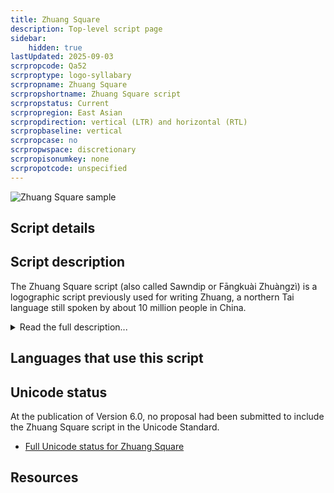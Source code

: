 ```yaml
---
title: Zhuang Square
description: Top-level script page
sidebar:
    hidden: true
lastUpdated: 2025-09-03
scrpropcode: Qa52
scrproptype: logo-syllabary
scrpropname: Zhuang Square
scrpropshortname: Zhuang Square script
scrpropstatus: Current
scrpropregion: East Asian
scrpropdirection: vertical (LTR) and horizontal (RTL)
scrpropbaseline: vertical
scrpropcase: no
scrpropwspace: discretionary
scrpropisonumkey: none
scrpropotcode: unspecified
---
```



![Zhuang Square sample](../images/qa52-sample.png "Excerpt from the UDHR in Zhuang Square script. See Use and History subject area.")

## Script details

<ScriptDetails />

## Script description

The Zhuang Square script (also called Sawndip or Fāngkuài Zhuàngzì) is a logographic script previously used for writing Zhuang, a northern Tai language still spoken by about 10 million people in China.

<details>
<summary>Read the full description...</summary>It is not known whether this script is still in use; some scholars claim it is extinct whilst others claim it is still used in rural areas. The present official script for writing Zhuang is [Latin](/scrlang/scripts/latn).

The Zhuang Square  script is made up of a combination of Chinese characters, Chinese-like characters, and symbols borrowed from other scripts such as the [Latin](/scrlang/scripts/latn) alphabet and (possibly) [Myanmar](/scrlang/scripts/Mymr). There is only one dictionary published in Zhuang Square script; this lists 10,000 characters.

_This script is not currently recognized by the [ISO 15924 standard](http://www.unicode.org/iso15924/), but is included in ScriptSource for research purposes. If you have any information on this script, please add the information to this site. Your contributions can be a great help in refining and expanding the ISO 15924 standard. The [Script Encoding Initiative](http://www.linguistics.berkeley.edu/sei/) is working to support the inclusion of this script in the standard, and contributions here will support their efforts._
</details>

## Languages that use this script

<WsList script='Qa52' wsMax='5' />

## Unicode status

At the publication of Version 6.0, no proposal had been submitted to include the Zhuang Square script in the Unicode Standard.

- [Full Unicode status for Zhuang Square](/scrlang/unicode/qa52-unicode)



## Resources

<ScriptResources detailSummary='seemore' />


